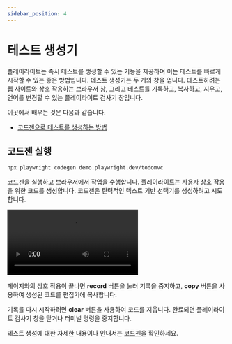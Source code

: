 ```yaml
---
sidebar_position: 4
---
```



# 테스트 생성기

플레이라이트는 즉시 테스트를 생성할 수 있는 기능을 제공하며 이는 테스트를 빠르게 시작할 수 있는 좋은 방법입니다. 테스트 생성기는 두 개의 창을 엽니다. 테스트하려는 웹 사이트와 상호 작용하는 브라우저 창, 그리고 테스트를 기록하고, 복사하고, 지우고, 언어를 변경할 수 있는 플레이라이트 검사기 창입니다.

이곳에서 배우는 것은 다음과 같습니다.

- [코드젠으로 테스트를 생성하는 방법](#코드젠-실행)

## 코드젠 실행

```bash
npx playwright codegen demo.playwright.dev/todomvc
```

코드젠을 실행하고 브라우저에서 작업을 수행합니다. 플레이라이트는 사용자 상호 작용을 위한 코드를 생성합니다. 코드젠은 탄력적인 텍스트 기반 선택기를 생성하려고 시도합니다.

<video
  className={styles.video}
  controls
  src="https://user-images.githubusercontent.com/13063165/197979804-c4fa3347-8fab-4526-a728-c1b2fbd079b4.mp4"
/>

페이지와의 상호 작용이 끝나면 **record** 버튼을 눌러 기록을 중지하고, **copy** 버튼을 사용하여 생성된 코드를 편집기에 복사합니다.

기록를 다시 시작하려면 **clear** 버튼을 사용하여 코드를 지웁니다. 완료되면 플레이라이트 검사기 창을 닫거나 터미널 명령을 중지합니다.

테스트 생성에 대한 자세한 내용이나 안내서는 [코드젠](https://playwright.dev/docs/codegen)을 확인하세요.
